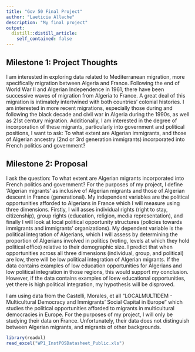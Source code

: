 ```yaml
---
title: "Gov 50 Final Project"
author: "Laeticia Allache"
description: "My final project"
output:
  distill::distill_article:
    self_contained: false
---
```



## Milestone 1: Project Thoughts

I am interested in exploring data related to Mediterranean migration, more specifically migration between Algeria and France. Following the end of World War II and Algerian Independence in 1961, there have been successive waves of migration from Algeria to France. A great deal of this migration is intimately intertwined with both countries' colonial histories. I am interested in more recent migrations, especially those during and following the black decade and civil war in Algeria during the 1990s, as well as 21st century migration. Additionally, I am interested in the degree of incorporation of these migrants, particularly into government and political positions, I want to ask: To what extent are Algerian immigrants, and those of Algerian ancestry (2nd or 3rd generation immigrants) incorporated into French politics and government?


## Milestone 2: Proposal

I ask the question: To what extent are Algerian migrants incorporated into French politics and government? For the purposes of my project, I define 'Algerian migrants' as inclusive of Algerian migrants and those of Algerian descent in France (generational). My independent variables are the political opportunities afforded to Algerians in France which I will measure using three dimensions. Firstly, I will asses individual rights (right to stay, citizenship), group rights (education, religion, media representation), and finally I will look at local political opportunity structures (policies towards immigrants and immigrants' organizations). My dependent variable is the political integration of Algerians, which I will assess by determining the proportion of Algerians involved in politics (voting, levels at which they hold political office) relative to their demographic size. 
I predict that when opportunities across all three dimensions (individual, group, and political) are low, there will be low political integration of Algerian migrants. If the data contains examples of low education opportunities for Algerians and low political integration in those regions, this would support my conclusion. However, if the data contains examples of loew educational opportunities, yet there is high political integration, my hypothesis will be disproved.

I am using data from the Castelli, Morales, et all "LOCALMULTIDEM - Multicultural Democracy and Immigrants' Social Capital in Europe" which studies the political opportunities afforded to migrants in multicultural democracies in Europe. For the purposes of my project, I will only be studying their data on France. Unfortunately, their data does not distinguish between Algerian migrants, and migrants of other backgrounds.

```r
library(readxl)
read_excel("WP1_InstPOSDatasheet_Public.xls")
```

